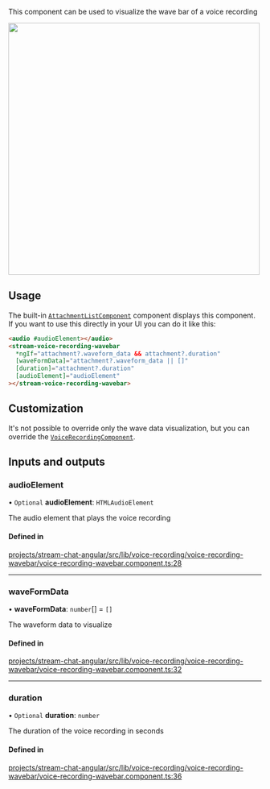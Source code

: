 
This component can be used to visualize the wave bar of a voice recording

<img src={WavebarScreenshot} width="500" />

## Usage

The built-in [`AttachmentListComponent`](../../components/AttachmentListComponent) component displays this component. If you want to use this directly in your UI you can do it like this:

```html
<audio #audioElement></audio>
<stream-voice-recording-wavebar
  *ngIf="attachment?.waveform_data && attachment?.duration"
  [waveFormData]="attachment?.waveform_data || []"
  [duration]="attachment?.duration"
  [audioElement]="audioElement"
></stream-voice-recording-wavebar>
```

## Customization

It's not possible to override only the wave data visualization, but you can override the [`VoiceRecordingComponent`](../services/CustomTemplatesService.mdx/#voicerecordingattachmenttemplate).

[//]: # "Start of generated content"
## Inputs and outputs 


### audioElement

• `Optional` **audioElement**: `HTMLAudioElement`

The audio element that plays the voice recording

#### Defined in

[projects/stream-chat-angular/src/lib/voice-recording/voice-recording-wavebar/voice-recording-wavebar.component.ts:28](https://github.com/GetStream/stream-chat-angular/blob/741636d1a5b4edab1a88b76e49e5fd4d1a37c38f/projects/stream-chat-angular/src/lib/voice-recording/voice-recording-wavebar/voice-recording-wavebar.component.ts#L28)

___

### waveFormData

• **waveFormData**: `number`[] = `[]`

The waveform data to visualize

#### Defined in

[projects/stream-chat-angular/src/lib/voice-recording/voice-recording-wavebar/voice-recording-wavebar.component.ts:32](https://github.com/GetStream/stream-chat-angular/blob/741636d1a5b4edab1a88b76e49e5fd4d1a37c38f/projects/stream-chat-angular/src/lib/voice-recording/voice-recording-wavebar/voice-recording-wavebar.component.ts#L32)

___

### duration

• `Optional` **duration**: `number`

The duration of the voice recording in seconds

#### Defined in

[projects/stream-chat-angular/src/lib/voice-recording/voice-recording-wavebar/voice-recording-wavebar.component.ts:36](https://github.com/GetStream/stream-chat-angular/blob/741636d1a5b4edab1a88b76e49e5fd4d1a37c38f/projects/stream-chat-angular/src/lib/voice-recording/voice-recording-wavebar/voice-recording-wavebar.component.ts#L36)

[//]: # "End of generated content"
